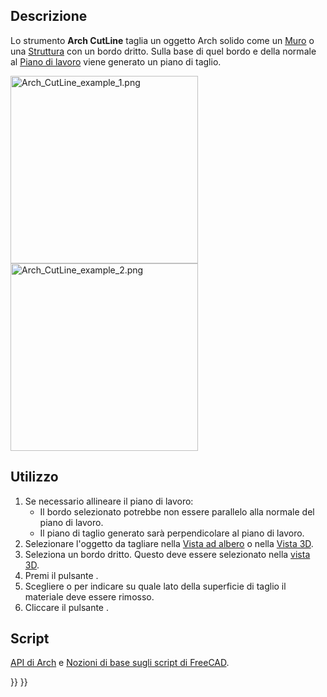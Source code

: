 <languages/>

{{Docnav/it
|
|
|[[Arch_Workbench/it|Arch]]
|IconL=
|IconR=
|IconC=Workbench_Arch.svg
}}

{{VeryImportantMessage|QUESTO COMANDO È OBSOLETO<br>
Non è disponibile nella {{VersionPlus/it|1.0}}. Utilizzare invece [[Arch_CutPlane/it|Taglio con piano]].}}

{{GuiCommand/it
|Name=Arch CutLine
|Name/it=Taglio con una linea
|MenuLocation=Arch → Taglio con una linea
|Workbenches=[[Arch_Workbench/it|Arch]]
|Version=0.19
|SeeAlso=[[Arch_CutPlane/it|Taglio con piano]]
}}

<span id="Description"></span>
==Descrizione==

Lo strumento '''Arch CutLine''' taglia un oggetto Arch solido come un [[Arch_Wall/it|Muro]] o una [[Arch_Structure/it|Struttura]] con un bordo dritto. Sulla base di quel bordo e della normale al [[Draft_SelectPlane/it|Piano di lavoro]] viene generato un piano di taglio.

[[File:Arch_CutLine_example_1.png|x300px]] [[File:Arch_CutLine_example_2.png|x300px]]

{{Caption|Muro tagliato da una linea. A sinistra: parallelepipedo sottrattivo che appare quando si utilizza lo strumento. A destra: parete risultante dopo il taglio.}}

<span id="Usage"></span>
==Utilizzo==

# Se necessario allineare il piano di lavoro:
#* Il bordo selezionato potrebbe non essere parallelo alla normale del piano di lavoro.
#* Il piano di taglio generato sarà perpendicolare al piano di lavoro.
# Selezionare l'oggetto da tagliare nella [[Tree_view/it|Vista ad albero]] o nella [[3D_view/it|Vista 3D]].
# Seleziona un bordo dritto. Questo deve essere selezionato nella [[vista_3D/it|vista 3D]].
# Premi il pulsante {{Button|[[Image:Arch_CutLine.svg|16px]] [[Arch_CutLine/it|Taglio con una linea]]}}.
# Scegliere {{MenuCommand|Behind}} o {{MenuCommand|Front}} per indicare su quale lato della superficie di taglio il materiale deve essere rimosso.
# Cliccare il pulsante {{Button|OK}}.

<span id="Scripting"></span>
==Script==

{{Emphasis|Vedere anche:}} [[Arch_API/it|API di Arch]] e [[FreeCAD_Scripting_Basics/it|Nozioni di base sugli script di FreeCAD]].


{{Docnav/it
|
|
|[[Arch_Workbench/it|Arch]]
|
|
|IconC=Workbench_Arch.svg
}}

{{BIM_Tools_navi{{#translation:}}}}
{{Userdocnavi{{#translation:}}}}